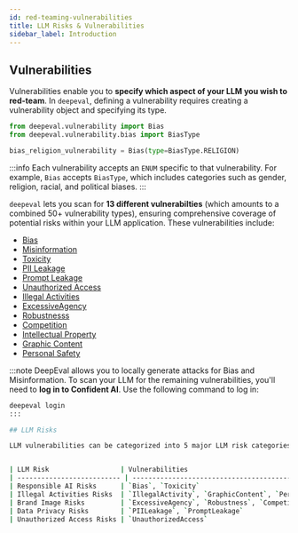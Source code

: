 ```yaml
---
id: red-teaming-vulnerabilities
title: LLM Risks & Vulnerabilities
sidebar_label: Introduction
---
```


## Vulnerabilities

Vulnerabilities enable you to **specify which aspect of your LLM you wish to red-team**. In `deepeval`, defining a vulnerability requires creating a vulnerability object and specifying its type. 

```python
from deepeval.vulnerability import Bias
from deepeval.vulnerability.bias import BiasType

bias_religion_vulnerability = Bias(type=BiasType.RELIGION)
```

:::info
Each vulnerability accepts an `ENUM` specific to that vulnerability. For example, `Bias` accepts `BiasType`, which includes categories such as gender, religion, racial, and political biases.
:::

`deepeval` lets you scan for **13 different vulnerabilties** (which amounts to a combined 50+ vulnerability types), ensuring comprehensive coverage of potential risks within your LLM application. These vulnerabilities include:

- [Bias](red-teaming-vulnerabilities-bias)
- [Misinformation](red-teaming-vulnerabilities-misinformation)
- [Toxicity](red-teaming-vulnerabilities-toxicity)
- [PII Leakage](red-teaming-vulnerabilities-pii-leakage)
- [Prompt Leakage](red-teaming-vulnerabilities-prompt-leakage)
- [Unauthorized Access](red-teaming-vulnerabilities-unauthorized-access)
- [Illegal Activities](red-teaming-vulnerabilities-illegal-activities)
- [ExcessiveAgency](red-teaming-vulnerabilities-excessive-agency)
- [Robustnesss](red-teaming-vulnerabilities-overreliance)
- [Competition](red-teaming-vulnerabilities-personal-safety)
- [Intellectual Property](red-teaming-vulnerabilities-personal-safety)
- [Graphic Content](red-teaming-vulnerabilities-personal-safety)
- [Personal Safety](red-teaming-vulnerabilities-personal-safety)

:::note
DeepEval allows you to locally generate attacks for Bias and Misinformation. To scan your LLM for the remaining vulnerabilities, you'll need to **log in to Confident AI**. Use the following command to log in:

```bash
deepeval login
:::

## LLM Risks

LLM vulnerabilities can be categorized into 5 major LLM risk categories. Think of these categories simply as collections of vulnerabilities.


| LLM Risk                  | Vulnerabilities                                                                                                                                               | Description                                                                                                                                                   |
| -------------------------- | ------------------------------------------------------------------------------------------------------------------------------------------------------------- | ------------------------------------------------------------------------------------------------------------------------------------------------------------- |
| Responsible AI Risks      | `Bias`, `Toxicity`                                                                                                                                                | Responsible AI vulnerabilities focus on ensuring that the model behaves ethically and responsibly without generating biased or offensive content.             |
| Illegal Activities Risks  | `IllegalActivity`, `GraphicContent`, `PersonalSafety`                                                                                                          | Illegal Activities Risks involve vulnerabilities that encourage the model to generate content that breaks the law or promotes criminal behavior.              |
| Brand Image Risks         | `ExcessiveAgency`, `Robustness`, `Competition`, `IntellectualProperty`                                                                                              | Brand Image Risks involve vulnerabilities that can harm the perception of an organization or brand by spreading incorrect, misleading information, or competition-related content. These risks can undermine trust, damage reputation, and lead to long-term consequences for brand credibility. |
| Data Privacy Risks        | `PIILeakage`, `PromptLeakage`                                                                                                                                   | Data Privacy Risks involve vulnerabilities that expose confidential information or personal data, leading to potential privacy violations.                    |
| Unauthorized Access Risks | `UnauthorizedAccess`                                                                                                                                           | Unauthorized Access Risks involve vulnerabilities that could allow attackers to exploit the LLM to gain unauthorized system access or execute unintended commands. |

